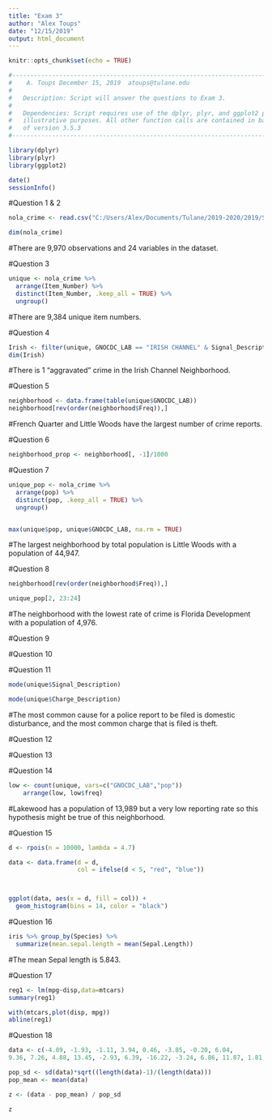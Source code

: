 ---
title: "Exam 3"
author: "Alex Toups"
date: "12/15/2019"
output: html_document
---


```{r setup, include=FALSE}
knitr::opts_chunk$set(echo = TRUE)

#---------------------------------------------------------------------------------------------------#                      Exam 3                                                                                            #
#    A. Toups December 15, 2019  atoups@tulane.edu                                                  #
#                                                                                                   #
#   Description: Script will answer the questions to Exam 3.                                        #                                                             
#                                                                                                   #
#   Dependencies: Script requires use of the dplyr, plyr, and ggplot2 packages but only for                   #
#   illustrative purposes. All other function calls are contained in base R installs as             #
#   of version 3.5.3                                                                                #
#---------------------------------------------------------------------------------------------------#

library(dplyr)
library(plyr)
library(ggplot2)

```

```{r docinfo, echo = FALSE}

date()
sessionInfo()
```

#Question 1 & 2

```{r}
nola_crime <- read.csv("C:/Users/Alex/Documents/Tulane/2019-2020/2019/Stats Packages/Exam 3/nola_crime_2018.csv")

dim(nola_crime)
```
#There are 9,970 observations and 24 variables in the dataset.

#Question 3

```{r}
unique <- nola_crime %>%
  arrange(Item_Number) %>%
  distinct(Item_Number, .keep_all = TRUE) %>%
  ungroup()
```

#There are 9,384 unique item numbers.

#Question 4

```{r}

Irish <- filter(unique, GNOCDC_LAB == "IRISH CHANNEL" & Signal_Description == "AGGRAVATED ASSAULT")
dim(Irish)
```
#There is 1 "aggravated" crime in the Irish Channel Neighborhood. 

#Question 5
```{r}

neighborhood <- data.frame(table(unique$GNOCDC_LAB))
neighborhood[rev(order(neighborhood$Freq)),]
```
#French Quarter and Little Woods have the largest number of crime reports. 

#Question 6
```{r}
neighborhood_prop <- neighborhood[, -1]/1000
```
#Question 7
```{r}
unique_pop <- nola_crime %>%
  arrange(pop) %>%
  distinct(pop, .keep_all = TRUE) %>%
  ungroup()


max(unique$pop, unique$GNOCDC_LAB, na.rm = TRUE)

```

#The largest neighborhood by total population is Little Woods with a population of 44,947. 


#Question 8
```{r}
neighborhood[rev(order(neighborhood$Freq)),]

unique_pop[2, 23:24]
```
#The neighborhood with the lowest rate of crime is Florida Development with a population of 4,976. 


#Question 9

#Question 10

#Question 11
```{r}
mode(unique$Signal_Description)

mode(unique$Charge_Description)
```
#The most common cause for a police report to be filed is domestic disturbance, and the most common charge that is filed is theft. 

#Question 12

#Question 13

#Question 14

```{r}
low <- count(unique, vars=c("GNOCDC_LAB","pop"))
    arrange(low, low$freq)
```
#Lakewood has a population of 13,989 but a very low reporting rate so this hypothesis might be true of this neighborhood. 

#Question 15
```{r}
d <- rpois(n = 10000, lambda = 4.7)

data <- data.frame(d = d, 
                   col = ifelse(d < 5, "red", "blue"))



ggplot(data, aes(x = d, fill = col)) +
  geom_histogram(bins = 14, color = "black")

```
#Question 16
```{r}
iris %>% group_by(Species) %>%
  summarize(mean.sepal.length = mean(Sepal.Length))
```
#The mean Sepal length is 5.843. 

#Question 17
```{r}
reg1 <- lm(mpg~disp,data=mtcars) 
summary(reg1)

with(mtcars,plot(disp, mpg))
abline(reg1)

```

#Question 18
```{r}
data <- c(-4.89, -1.93, -1.11, 3.94, 0.46, -3.85, -0.20, 6.04,
9.36, 7.26, 4.88, 13.45, -2.93, 6.39, -16.22, -3.24, 6.86, 11.87, 1.81, -2.54)

pop_sd <- sd(data)*sqrt((length(data)-1)/(length(data)))
pop_mean <- mean(data)

z <- (data - pop_mean) / pop_sd

z
```
